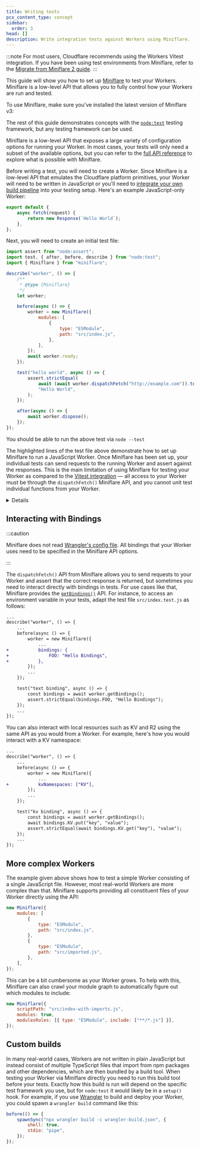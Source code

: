 ```yaml
---
title: Writing tests
pcx_content_type: concept
sidebar:
  order: 3
head: []
description: Write integration tests against Workers using Miniflare.
---
```




:::note
For most users, Cloudflare recommends using the Workers Vitest integration. If you have been using test environments from Miniflare, refer to the [Migrate from Miniflare 2 guide](/workers/testing/vitest-integration/migration-guides/migrate-from-miniflare-2/).
:::

This guide will show you how to set up [Miniflare](/workers/testing/miniflare) to test your Workers. Miniflare is a low-level API that allows you to fully control how your Workers are run and tested.

To use Miniflare, make sure you've installed the latest version of Miniflare v3:

<PackageManagers pkg="miniflare@latest" dev />

The rest of this guide demonstrates concepts with the [`node:test`](https://nodejs.org/api/test.html) testing framework, but any testing framework can be used.

Miniflare is a low-level API that exposes a large variety of configuration options for running your Worker. In most cases, your tests will only need a subset of the available options, but you can refer to the [full API reference](/workers/testing/miniflare/get-started/#reference) to explore what is possible with Miniflare.

Before writing a test, you will need to create a Worker. Since Miniflare is a low-level API that emulates the Cloudflare platform primitives, your Worker will need to be written in JavaScript or you'll need to [integrate your own build pipeline](#custom-builds) into your testing setup. Here's an example JavaScript-only Worker:

```js title="src/index.js"
export default {
	async fetch(request) {
		return new Response(`Hello World`);
	},
};
```

Next, you will need to create an initial test file:

```js {12,13,14,15,16,17,18,19} title="src/index.test.js"
import assert from "node:assert";
import test, { after, before, describe } from "node:test";
import { Miniflare } from "miniflare";

describe("worker", () => {
	/**
	 * @type {Miniflare}
	 */
	let worker;

	before(async () => {
		worker = new Miniflare({
			modules: [
				{
					type: "ESModule",
					path: "src/index.js",
				},
			],
		});
		await worker.ready;
	});

	test("hello world", async () => {
		assert.strictEqual(
			await (await worker.dispatchFetch("http://example.com")).text(),
			"Hello World",
		);
	});

	after(async () => {
		await worker.dispose();
	});
});
```

You should be able to run the above test via `node --test`

The highlighted lines of the test file above demonstrate how to set up Miniflare to run a JavaScript Worker. Once Miniflare has been set up, your individual tests can send requests to the running Worker and assert against the responses. This is the main limitation of using Miniflare for testing your Worker as compared to the [Vitest integration](/workers/testing/vitest-integration/) — all access to your Worker must be through the `dispatchFetch()` Miniflare API, and you cannot unit test individual functions from your Worker.

<Details header="What runtime are tests running in?">
	When using the [Vitest integration](/workers/testing/vitest-integration/),
	your entire test suite runs in
	[`workerd`](https://github.com/cloudflare/workerd), which is why it is
	possible to unit test individual functions. By contrast, when using a
	different testing framework to run tests via Miniflare, only your Worker
	itself is running in [`workerd`](https://github.com/cloudflare/workerd) — your
	test files run in Node.js. This means that importing functions from your
	Worker into your test files might exhibit different behaviour than you'd see
	at runtime if the functions rely on `workerd`-specific behaviour.
</Details>

## Interacting with Bindings

:::caution

Miniflare does not read [Wrangler's config file](/workers/wrangler/configuration). All bindings that your Worker uses need to be specified in the Miniflare API options.

:::

The `dispatchFetch()` API from Miniflare allows you to send requests to your Worker and assert that the correct response is returned, but sometimes you need to interact directly with bindings in tests. For use cases like that, Miniflare provides the [`getBindings()`](/workers/testing/miniflare/get-started/#reference) API. For instance, to access an environment variable in your tests, adapt the test file `src/index.test.js` as follows:

```diff lang="js" title="src/index.test.js"
...
describe("worker", () => {
	...
	before(async () => {
		worker = new Miniflare({
			...
+			bindings: {
+				FOO: "Hello Bindings",
+			},
		});
		...
	});

	test("text binding", async () => {
		const bindings = await worker.getBindings();
		assert.strictEqual(bindings.FOO, "Hello Bindings");
	});
	...
});
```

You can also interact with local resources such as KV and R2 using the same API as you would from a Worker. For example, here's how you would interact with a KV namespace:

```diff lang="js" title="src/index.test.js"
...
describe("worker", () => {
	...
	before(async () => {
		worker = new Miniflare({
			...
+			kvNamespaces: ["KV"],
		});
		...
	});

	test("kv binding", async () => {
		const bindings = await worker.getBindings();
		await bindings.KV.put("key", "value");
		assert.strictEqual(await bindings.KV.get("key"), "value");
	});
	...
});
```

## More complex Workers

The example given above shows how to test a simple Worker consisting of a single JavaScript file. However, most real-world Workers are more complex than that. Miniflare supports providing all constituent files of your Worker directly using the API:

```js
new Miniflare({
	modules: [
		{
			type: "ESModule",
			path: "src/index.js",
		},
		{
			type: "ESModule",
			path: "src/imported.js",
		},
	],
});
```

This can be a bit cumbersome as your Worker grows. To help with this, Miniflare can also crawl your module graph to automatically figure out which modules to include:

```js
new Miniflare({
	scriptPath: "src/index-with-imports.js",
	modules: true,
	modulesRules: [{ type: "ESModule", include: ["**/*.js"] }],
});
```

## Custom builds

In many real-world cases, Workers are not written in plain JavaScript but instead consist of multiple TypeScript files that import from npm packages and other dependencies, which are then bundled by a build tool. When testing your Worker via Miniflare directly you need to run this build tool before your tests. Exactly how this build is run will depend on the specific test framework you use, but for `node:test` it would likely be in a `setup()` hook. For example, if you use [Wrangler](/workers/wrangler/) to build and deploy your Worker, you could spawn a `wrangler build` command like this:

```js
before(() => {
	spawnSync("npx wrangler build -c wrangler-build.json", {
		shell: true,
		stdio: "pipe",
	});
});
```
